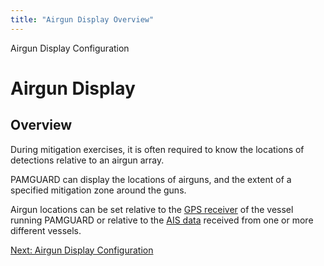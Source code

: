 ```yaml
---
title: "Airgun Display Overview"
---
```

 Airgun Display Configuration  

Airgun Display
==============

Overview
--------

  

During mitigation exercises, it is often required to know the locations of detections relative to an airgun array.

PAMGUARD can display the locations of airguns, and the extent of a specified mitigation zone around the guns.

Airgun locations can be set relative to the [GPS receiver](../../NMEA/docs/ConfiguringGPS.html") of the vessel running PAMGUARD or relative to the [AIS data](../../AIS/docs/AISOverview.html) received from one or more different vessels.  
  

[Next: Airgun Display Configuration](AirgunConfiguration.html)
